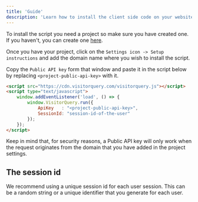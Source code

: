 ```yaml
---
title: 'Guide'
description: 'Learn how to install the client side code on your website'
---
```


To install the script you need a project so make sure you have created one. 
If you haven't, you can create one [here](https://visitorquery.com/dashboard/projects).

Once you have your project, click on the `Settings icon -> Setup instructions` and add the domain name where you wish to install the script.

Copy the `Public API key` form that window and paste it in the script below by replacing `<project-public-api-key>` with it.

```html
<script src="https://cdn.visitorquery.com/visitorquery.js"></script>
<script type="text/javascript">
	window.addEventListener('load', () => {
		window.VisitorQuery.run({
			ApiKey   : "<project-public-api-key>",
			SessionId: "session-id-of-the-user"
		});
	});
</script>
```

Keep in mind that, for security reasons, a Public API key will only work when the request originates from the domain that you have added in the project settings.

## The session id

We recommend using a unique session id for each user session. This can be a random string or a unique identifier that you generate for each user.